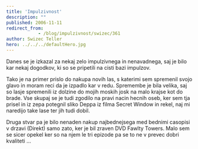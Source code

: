 ```yaml
---
title: 'Impulzivnost'
description: ""
published: 2006-11-11
redirect_from: 
            - /blog/impulzivnost/swizec/361
author: Swizec Teller
hero: ../../../defaultHero.jpg
---
```

Danes se je izkazal za nekaj zelo impulzivnega in nenavadnega, saj je bilo kar nekaj dogodkov, ki so se pripetili na cisti bazi impulzov.

Tako je na primer prislo do nakupa novih las, s katerimi sem spremenil svojo glavo in moram reci da je izpadlo kar v redu. Spremembe je bila velika, saj so lasje spremenili iz dolzine do mojih moskih josk na malo krajse kot do brade. Vse skupaj se je tudi zgodilo na pravi nacin hecnih oseb, ker sem tja prisel in iz zepa potegnil sliko Deppa iz filma Secret Window in rekel, naj mi naredijo take lase ter jih tudi dobil.

Druga stvar pa je bilo nenaden nakup najbednejsega med bednimi casopisi v drzavi (Direkt) samo zato, ker je bil zraven DVD Fawlty Towers. Malo sem se sicer opekel ker so na njem le tri epizode pa se to ne v prevec dobri kvaliteti ...